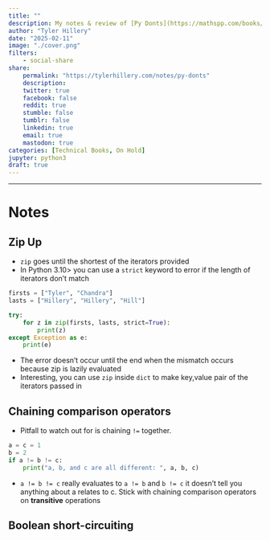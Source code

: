 ```yaml
---
title: ""
description: My notes & review of [Py Donts](https://mathspp.com/books/pydonts) by Rodrigo Girão Serrão 
author: "Tyler Hillery"
date: "2025-02-11"
image: "./cover.png"
filters:
    - social-share
share:
    permalink: "https://tylerhillery.com/notes/py-donts"
    description:
    twitter: true
    facebook: false
    reddit: true
    stumble: false
    tumblr: false
    linkedin: true
    email: true
    mastodon: true
categories: [Technical Books, On Hold]
jupyter: python3
draft: true
---
```


------------------------------------------------------------------------

# Notes

## Zip Up

- `zip` goes until the shortest of the iterators provided
- In Python 3.10> you can use a `strict` keyword to error if the length of iterators don't match

```python
firsts = ["Tyler", "Chandra"]
lasts = ["Hillery", "Hillery", "Hill"]

try:
    for z in zip(firsts, lasts, strict=True):
        print(z)
except Exception as e:
    print(e)
```

- The error doesn't occur until the end when the mismatch occurs because zip is lazily evaluated
- Interesting, you can use `zip` inside `dict` to make key,value pair of the iterators passed in

## Chaining comparison operators

- Pitfall to watch out for is chaining `!=` together. 

```python
a = c = 1
b = 2
if a != b != c:
    print("a, b, and c are all different: ", a, b, c)
```

- `a != b != c` really evaluates to `a != b` and `b != c` it doesn't tell you anything about a relates to c. Stick with chaining comparison operators on **transitive** operations

## Boolean short-circuiting

